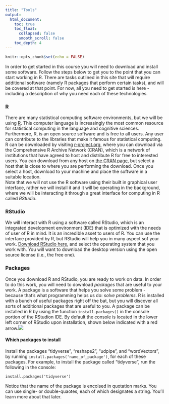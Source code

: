 ```yaml
---
title: "Tools"
output:
  html_document:
    toc: true
    toc_float:
      collapsed: false
      smooth_scroll: false
    toc_depth: 4
---
```

<div style="margin-bottom:100px;">
```r
knitr::opts_chunk$set(echo = FALSE)
```

In order to get started in this course you will need to download and install some software. Follow the steps below to get you to the point that you can start working in R. There are tasks outlined in this site that will require additional software (namely R packages that perform certain tasks), and will be covered at that point. For now, all you need to get started is here - including a description of why you need each of these technologies.

### R
There are many statistical computing software environments, but we will be using [R](https://www.r-project.org). This computer language is increasingly the most common resource for statistical computing in the language and cognitive sciences. Furthermore, R, is an open source software and is free to all users. Any user can contribute to the libraries that make it famous for statistical computing. R can be downloaded by visiting [r-project.org](https://www.r-project.org), where you can download via the Comprehensive R Archive Network (CRAN), which is a network of institutions that have agreed to host and distribute R for free to interested users. You can download from any host on [the CRAN page](https://cran.r-project.org/mirrors.html), but select a host that is close to where you are performing the download. Once you select a host, download to your machine and place the software in a suitable location.  
  Note that we will not use the R software using their built in graphical user interface, rather we will install it and it will be operating in the background, where we will be interacting it through a great interface for computing in R called _RStudio_.
  
### RStudio
We will interact with R using a software called RStudio, which is an integrated development environment (IDE) that is optimized with the needs of user of R in mind. It is an incredible asset to users of R. You can use the interface provided by R, but RStudio will help you in many aspect sof your work. [Download RStudio here](https://www.rstudio.com/products/rstudio/), and select the operating system that you work with. You will want to download the desktop version using the open source license (i.e., the free one).

### Packages
Once you download R and RStudio, you are ready to work on data. In order to do this work, you will need to download _packages_ that are useful to your work. A package is a software that helps you solve some problem - because that's what programming helps us do: _solve problems_. R is installed with a bunch of useful packages right off the bat, but you will discover all sorts of additional packages that are useful to you.
  A package can be installed in R by using the function `install.packages()` in the console portion of the RStudion IDE. By default the console is located in the lower left corner of RStudio upon installation, shown below indicated with a red arrow.![](./resources/console.png)
  
  
  
#### Which packages to install  
Install the packages "tidyverse", "reshape2", "udpipe", and "wordVectors", by running `install.packages('name_of_package')`, for each of these packages. For example, to install the package called "tidyverse", run the following in the console:
  
`install.packages('tidyverse')` 
  
Notice that the name of the package is encolsed in quotation marks. You can use single- or double-quaotes, each of which designates a string. You'll learn more about that later. 
